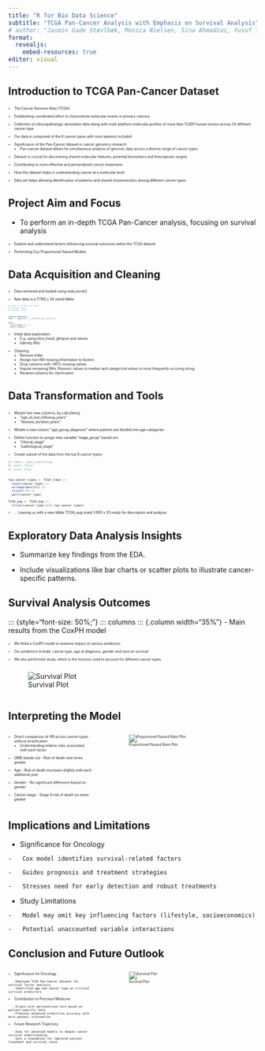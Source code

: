```yaml
---
title: "R for Bio Data Science"
subtitle: "TCGA Pan-Cancer Analysis with Emphasis on Survival Analysis"
# author: "Jasmin Gade Støvlbæk, Monica Nielsen, Sina Ahmadzai, Yusuf Tunc"
format:
  revealjs:
    embed-resources: true
editor: visual
---
```


## Introduction to TCGA Pan-Cancer Dataset  
::: {style="font-size: 50%;"}
::: fragment
-   The Cancer Genome Atlas (TCGA)
:::
:::

::: {style="font-size: 50%;"} 
::: fragment
-   Establishing coordinated effort to characterize molecular events in primary cancers
:::
:::

::: {style="font-size: 50%;"}
::: fragment
-   Collection of clinicopathologic annotation data along with multi-platform molecular profiles of more than 11,000 human tumors across 34 different cancer type
:::
:::

::: {style="font-size: 50%;"}
::: fragment
-   Our data is composed of the 6 cancer types with most patients included
:::
:::

::: {style="font-size: 50%;"}
::: fragment
-   Significance of the Pan-Cancer dataset in cancer genomics research
     - Pan-cancer dataset allows for simultaneous analysis of genomic data across a diverse range of cancer types
:::
:::

::: {style="font-size: 50%;"}
::: fragment
-   Dataset is crucial for discovering shared molecular features, potential biomarkers and theurapeutic targets
:::
:::

::: {style="font-size: 50%;"}
::: fragment
-   Contributing to more effective and personalized cancer treatments
:::
:::

::: {style="font-size: 50%;"}
::: fragment
-   How this dataset helps in understanding cancer at a molecular level
:::
:::

::: {style="font-size: 50%;"}
::: fragment
-   Data set helps allowing identification of patterns and shared characteristics among different cancer types\
:::
:::

## Project Aim and Focus

-   To perform an in-depth TCGA Pan-Cancer analysis, focusing on survival analysis

::: {style="font-size: 50%;"}
::: fragment
-   Explore and understand factors influencing survival outcomes within the TCGA dataset
:::
:::

::: {style="font-size: 50%;"}
::: fragment 
- Performing Cox Proportional Hazard Models 
:::
:::

## Data Acquisition and Cleaning
::: {style="font-size: 50%;"}
::: fragment
-   Data retrieved and loaded using read_excel()
:::
:::

::: {style="font-size: 50%;"}
::: fragment
-   Raw data is a 11.160 x 34 sized tibble:
:::
:::

::: {style="font-size: 30%;"}
::: fragment
```r
#| label: load data to tibble
#| message: false
#| warning: false


library(tidyverse)
TCGA <- read_tsv("./../data/01_dat_load.tsv")

TCGA |> 
  slice_head(n=3) |> 
  knitr::kable()

```
:::
:::

::: {style="font-size: 50%;"}
::: fragment
-   Initial data exploration: 
    -   E.g. using slice_head, glimpse and names
    -   Identify NAs
:::
:::

::: {style="font-size: 50%;"}
::: fragment
-   Cleaning: 
    -   Remove index
    -   Assign non-NA missing information to factors
    -   Drop columns with >80% missing values
    -   Impute remaining NAs: Numeric values to median and categorical values to most frequently occuring string
    -   Rename columns for clarification
:::
:::


## Data Transformation and Tools

::: {style="font-size: 50%;"}
::: fragment
-   Mutate two new columns, by calculating: 
    -   "age_at_last_followup_years"
    -   "disease_duration_years" 
:::
:::

::: {style="font-size: 50%;"}
::: fragment
-   Mutate a new column "age_group_diagnosis" where patients are divided into age categories
:::
:::

::: {style="font-size: 50%;"}
::: fragment
-   Define function to assign new variable "stage_group" based om: 
    -   "clinical_stage"
    -   "pathological_stage" 
:::
:::

::: {style="font-size: 50%;"}
::: fragment
-   Create subset of the data from the top 6 cancer types:
:::
:::


::: {style="font-size: 50%;"}
::: fragment
```r
#| label: show subsetting
#| eval: false
#| echo: true


top_cancer_types <- TCGA_clean |> 
  count(cancer_type) |> 
  arrange(desc(n)) |> 
  slice(1:6) |> 
  pull(cancer_type)

TCGA_aug <- TCGA_aug |> 
  filter(cancer_type %in% top_cancer_types)
```
:::
:::

::: {style="font-size: 50%;"}
::: fragment
-   ... Leaving us with a new tibble TCGA_aug sized 3.893 x 33 ready for description and analysis
:::
:::

## Exploratory Data Analysis Insights

-   Summarize key findings from the EDA.

-   Include visualizations like bar charts or scatter plots to illustrate cancer-specific patterns.

## Survival Analysis Outcomes
::: {style="font-size: 50%;"}
::: columns
::: {.column width="35%"}
-  Main results from the CoxPH model

::: {style="font-size: 50%;"}
:::fragment 
- We fitted a CoxPH model to examine impact of various predictors 
:::
:::

::: {style="font-size: 50%;"}
:::fragment 
- Our predictors include, cancer type, age at diagnosis, gender and race on survival
:::
:::

::: {style="font-size: 50%;"}
:::fragment 
- We also performed strata, which is the function used to account for different cancer types 
:::
:::

::: {.column width="62%"}
![Survival Plot](./../results/05_analysis_1/05_survival_plot.png)
:::


## Interpreting the Model

::: {style="font-size: 50%;"}
::: columns
::: {.column width="35%"}
-   Direct comparison of HR across cancer types without stratification
    -   Understanding relative risks associated with each factor

::: fragment
-   GMB stands out - Risk of death nine times greater
:::

::: fragment
-   Age - Risk of death increases slightly with each additional year
:::

::: fragment
-   Gender - No significant difference based on gender
:::

::: fragment
-   Cancer stage - Stage 4 risk of death six times greater
:::
:::

::: {.column width="3%"}
:::

::: {.column width="62%"}
![Proportional Hazard Ratio Plot](./../results/05_analysis_1/05_hazardR_plot.png){fig-align="right"}
:::
:::
:::

## Implications and Limitations

-   Significance for Oncology

::: fragment
```         
-   Cox model identifies survival-related factors
```
:::

::: fragment
```         
-   Guides prognosis and treatment strategies
```
:::

::: fragment
```         
-   Stresses need for early detection and robust treatments
```
:::

::: fragment
-   Study Limitations
:::

::: fragment
```         
-   Model may omit key influencing factors (lifestyle, socioeconomics)
```
:::

::: fragment
```         
-   Potential unaccounted variable interactions
```
:::

## Conclusion and Future Outlook

::: {style="font-size: 50%;"}
::: columns
::: {.column width="35%"}
-   Significance for Oncology

::: fragment
```         
  - Employed TCGA Pan-Cancer dataset for survival factor analysis
  - Identified age and cancer type as critical survival predictors
```
:::

::: fragment
-   Contribution to Precision Medicine
:::

::: fragment
```         
  - Aligns with personalized care based on patient-specific data
  - Promises enhanced predictive accuracy with more genomic information
```
:::

::: fragment
-   Future Research Trajectory
:::

::: fragment
```         
  - Aims for advanced models to deepen cancer survival understanding
  - Sets a foundation for improved patient treatment and survival rates
```
:::
:::

::: {.column width="3%"}
:::

::: {.column width="62%"}
![Survival Plot](./../results/05_analysis_1/05_survival_plot.png)
:::
:::
:::
